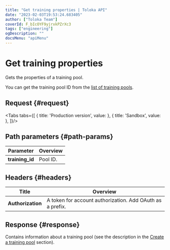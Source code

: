 ```yaml
---
title: "Get training properties | Toloka API"
date: "2023-02-03T19:53:24.683405"
author: ["Toloka Team"]
coverId: F_bIcOYF9yjrxkPZrXc3
tags: ["engineering"]
ogDescription: ""
docsMenu: "apiMenu"
---
```



# Get training properties

<Announce/>

Gets the properties of a training pool.

You can get the training pool ID from the [list of training pools](/docs-new/api/get-training-list).

## Request {#request}

<Tabs tabs={[
  { title: 'Production version', value: <GetTrainingList1/> },
  { title: 'Sandbox', value: <GetTrainingList2/> },
]}/>

## Path parameters {#path-params}

Parameter | Overview
----- | -----
**training_id** | Pool ID.

## Headers {#headers}

Title | Overview
----- | -----
**Authorization** | A token for account authorization. Add OAuth as a prefix.

## Response {#response}

Contains information about a training pool (see the description in the [Create a training pool](/docs-new/api/create-training#response) section).